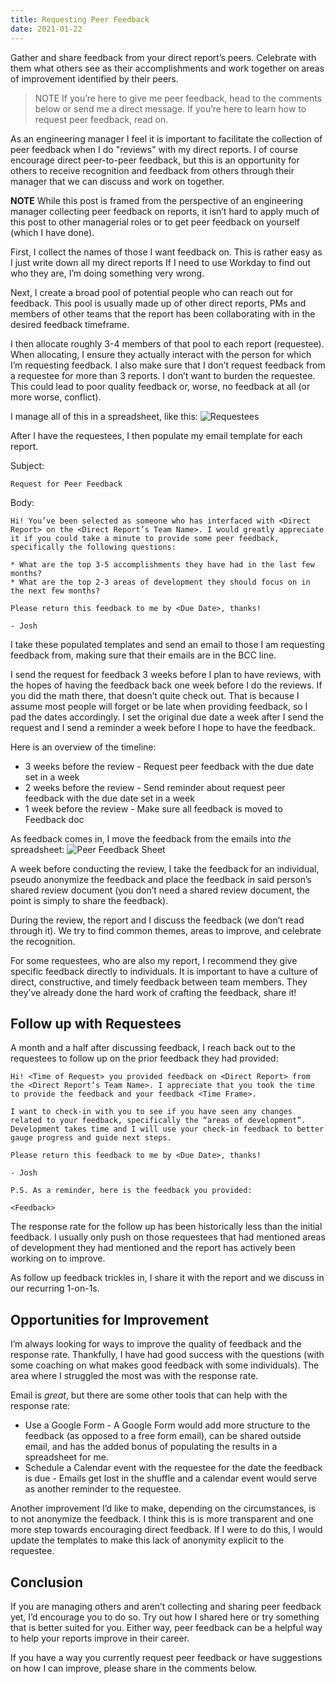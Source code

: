 ```yaml
---
title: Requesting Peer Feedback
date: 2021-01-22
---
```


Gather and share feedback from your direct report’s peers. Celebrate with them what others see as their accomplishments and work together on areas of improvement identified by their peers.

> NOTE If you’re here to give me peer feedback, head to the comments below or send me a direct message. If you’re here to learn how to request peer feedback, read on.     

As an engineering manager I feel it is important to facilitate the collection of peer feedback when I do "reviews" with my direct reports. I of course encourage direct peer-to-peer feedback, but this is an opportunity for others to receive recognition and feedback from others through their manager that we can discuss and work on together. 

**NOTE** While this post is framed from the perspective of an engineering manager collecting peer feedback on reports, it isn’t hard to apply much of this post to other managerial roles or to get peer feedback on yourself (which I have done).

First, I collect the names of those I want feedback on. This is rather easy as I just write down all my direct reports If I need to use Workday to find out who they are, I’m doing something very wrong.

Next, I create a broad pool of potential people who can reach out for feedback. This pool is usually made up of other direct reports, PMs and members of other teams that the report has been collaborating with in the desired feedback timeframe.

I then allocate roughly 3-4 members of that pool to each report (requestee). When allocating,  I ensure they actually interact with the person for which I’m requesting feedback. I also make sure that I don’t request feedback from a requestee for more than 3 reports. I don’t want to burden the requestee. This could lead to poor quality feedback or, worse, no feedback at all (or more worse, conflict). 

I manage all of this in a spreadsheet, like this:
![Requestees](requestees.png)

After I have the requestees, I then populate my email template for each report.

Subject: 
```
Request for Peer Feedback
```

Body:
```
Hi! You’ve been selected as someone who has interfaced with <Direct Report> on the <Direct Report’s Team Name>. I would greatly appreciate it if you could take a minute to provide some peer feedback, specifically the following questions:

* What are the top 3-5 accomplishments they have had in the last few months?
* What are the top 2-3 areas of development they should focus on in the next few months?

Please return this feedback to me by <Due Date>, thanks!

- Josh
```

I take these populated templates and send an email to those I am requesting feedback from, making sure that their emails are in the BCC line.

I send the request for feedback 3 weeks before I plan to have reviews, with the hopes of having the feedback back one week before I do the reviews. If you did the math there, that doesn’t quite check out. That is because I assume most people will forget or be late when providing feedback, so I pad the dates accordingly. I set the original due date a week after I send the request and I send a reminder a week before I hope to have the feedback.

Here is an overview of the timeline:
* 3 weeks before the review - Request peer feedback with the due date set in a week
* 2 weeks before the review - Send reminder about request peer feedback with the due date set in a week
* 1 week before the review - Make sure all feedback is moved to Feedback doc

As feedback comes in, I move the feedback from the emails into _the_ spreadsheet:
![Peer Feedback Sheet](peer-feedback-sheet.png)

A week before conducting the review, I take the feedback for an individual, pseudo anonymize the feedback and place the feedback in said person’s shared review document (you don’t need a shared review document, the point is simply to share the feedback).

During the review, the report and I discuss the feedback (we don’t read through it). We try to find common themes, areas to improve, and celebrate the recognition.

For some requestees, who are also my report, I recommend they give specific feedback directly to individuals. It is important to have a culture of direct, constructive, and timely feedback between team members. They  they’ve already done the hard work of crafting the feedback, share it!

## Follow up with Requestees
A month and a half after discussing feedback, I reach back out to the requestees to follow up on the prior feedback they had provided:
```
Hi! <Time of Request> you provided feedback on <Direct Report> from the <Direct Report’s Team Name>. I appreciate that you took the time to provide the feedback and your feedback <Time Frame>. 

I want to check-in with you to see if you have seen any changes related to your feedback, specifically the “areas of development”. Development takes time and I will use your check-in feedback to better gauge progress and guide next steps.

Please return this feedback to me by <Due Date>, thanks!

- Josh

P.S. As a reminder, here is the feedback you provided:

<Feedback>
```

The response rate for the follow up has been historically less than the initial feedback. I usually only push on those requestees that had mentioned areas of development they had mentioned and the report has actively been working on to improve.

As follow up feedback trickles in, I share it with the report and we discuss in our recurring 1-on-1s. 

## Opportunities for Improvement
I’m always looking for ways to improve the quality of feedback and the response rate. Thankfully, I have had good success with the questions (with some coaching on what makes good feedback with some individuals). The area where I struggled the most was with the response rate. 

Email is _great_, but there are some other tools that can help with the response rate:
* Use a Google Form - A Google Form would add more structure to the feedback (as opposed to a free form email), can be shared outside email, and has the added bonus of populating the results in a spreadsheet for me.
* Schedule a Calendar event with the requestee for the date the feedback is due - Emails get lost in the shuffle and a calendar event would serve as another reminder to the requestee.

Another improvement I’d like to make, depending on the circumstances, is to not anonymize the feedback. I think this is is more transparent and one more step towards encouraging direct feedback. If I were to do this, I would update the templates to make this lack of anonymity explicit to the requestee.

## Conclusion
If you are managing others and aren’t collecting and sharing peer feedback yet, I’d encourage you to do so. Try out how I shared here or try something that is better suited for you. Either way, peer feedback can be a helpful way to help your reports improve in their career.

If you have a way you currently request peer feedback or have suggestions on how I can improve, please share in the comments below.